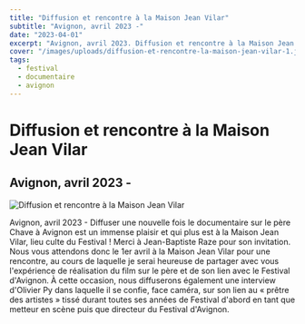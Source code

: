 ```yaml
---
title: "Diffusion et rencontre à la Maison Jean Vilar"
subtitle: "Avignon, avril 2023 -"
date: "2023-04-01"
excerpt: "Avignon, avril 2023. Diffusion et rencontre à la Maison Jean Vilar. Un moment de partage autour du documentaire sur le père Chave."
cover: "/images/uploads/diffusion-et-rencontre-la-maison-jean-vilar-1.jpg"
tags:
  - festival
  - documentaire
  - avignon
---
```


# Diffusion et rencontre à la Maison Jean Vilar

## Avignon, avril 2023 -

![Diffusion et rencontre à la Maison Jean Vilar](/images/uploads/diffusion-et-rencontre-la-maison-jean-vilar-1.jpg)

Avignon, avril 2023 - Diffuser une nouvelle fois le documentaire sur le père Chave à Avignon est un immense plaisir et qui plus est à la Maison Jean Vilar, lieu culte du Festival ! Merci à Jean-Baptiste Raze pour son invitation. Nous vous attendons donc le 1er avril à la Maison Jean Vilar pour une rencontre, au cours de laquelle je serai heureuse de partager avec vous l'expérience de réalisation du film sur le père et de son lien avec le Festival d'Avignon. À cette occasion, nous diffuserons également une interview d'Olivier Py dans laquelle il se confie, face caméra, sur son lien au « prêtre des artistes » tissé durant toutes ses années de Festival d'abord en tant que metteur en scène puis que directeur du Festival d'Avignon.